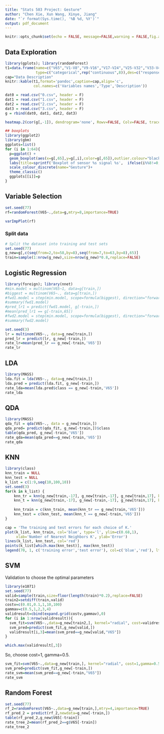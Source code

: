 ```yaml
---
title: "Stats 503 Project: Gesture"
author: "Chen Xie, Xun Wang, Xinye, Jiang"
date: "`r format(Sys.time(), '%B %d, %Y')`"
output: pdf_document
---
```


```r
knitr::opts_chunk$set(echo = FALSE, message=FALSE,warning = FALSE,fig.align='center')
```

## Data Exploration
```r
library(gplots); library(randomForest)
t1=data.frame(name=c("V65","V1-V8","V9-V16","V17-V24","V25-V32","V33-V40","V41-V48","V49-V56","V57-V64"),
              type=c("categorical",rep("continuous",8)),des=c("response",paste0("Sensor",1:8)))
cap="Data Description"
knitr::kable(t1,format='pandoc',caption=cap,align='c',
             col.names=c('Variables names','Type','Description'))
```


```r
dat0 = read.csv("0.csv", header = F)
dat1 = read.csv("1.csv", header = F)
dat2 = read.csv("2.csv", header = F)
dat3 = read.csv("3.csv", header = F)
g = rbind(dat0, dat1, dat2, dat3)
```

```r
heatmap.2(cor(g[,-1]), dendrogram='none', Rowv=FALSE, Colv=FALSE, trace='none')
```

```r
## boxplots
library(ggplot2)
library(gbm)
ggplots=list()
for (i in 1:64){
  p=ggplot() +
  geom_boxplot(aes(x=g[,65],y=g[,i],color=g[,65]),outlier.colour="black", outlier.shape=10,outlier.size=2, notch=FALSE)+
  labs(title=sprintf('Boxplot of sensor %s signal %s',  ifelse(i%%8!=0,i%/%8+1,i/8), ifelse(i%%8!=0,i%%8,8) ) , x='Gesture',y='Sensor')+
  scale_colour_discrete(name="Gesture")+
  theme_classic()
  ggplots[[i]]=p
}

```

## Variable Selection

```r
set.seed(77)
rf=randomForest(V65~.,data=g,mtry=8,importance=TRUE)
```

```r
varImpPlot(rf)
```


### Split data
```r
# Split the dataset into training and test sets
set.seed(77)
g_new=g[,c(seq(from=2,to=58,by=8),seq(from=7,to=63,by=8),65)]
train=sample(1:nrow(g_new),size=nrow(g_new)*0.8,replace=FALSE)
```

## Logistic Regression

```r
library(foreign); library(nnet)
#min.model = multinom(V65~1, data=g[train,])
#biggest = multinom(V65~., data=g[train,])
#fwd1.model = step(min.model, scope=formula(biggest), direction="forward")
#summary(fwd1.model)
#pred_lr1 = predict(fwd1.model, g[-train,])
#mean(pred_lr1 == g[-train,65])
#fwd2.model = step(min.model, scope=formula(biggest), direction="forward", k=log(length(train)))
#summary(fwd2.model)
```

```r
set.seed(3)
lr = multinom(V65~., data=g_new[train,])
pred_lr = predict(lr, g_new[-train,])
rate_lr=mean(pred_lr == g_new[-train,'V65'])
rate_lr
```

## LDA

```r
library(MASS)
lda.fit = lda(V65~., data=g_new[train,])
lda.pred = predict(lda.fit, g_new[-train,])
rate_lda=mean(lda.pred$class == g_new[-train,'V65'])
rate_lda
```

## QDA

```r
library(MASS)
qda_fit = qda(V65~., data = g_new[train,])
qda_pred= predict(qda_fit, g_new[-train,])$class
table(qda_pred, g_new[-train,'V65'])
rate_qda=mean(qda_pred==g_new[-train,'V65'])
rate_qda
```


## KNN

```r
library(class)
knn_train = NULL
knn_test = NULL
k_list = c(1:9,seq(10,100,10))
set.seed(3)
for(k in k_list) {
    knn_tr = knn(g_new[train,-17], g_new[train,-17], g_new[train,17], k = k)
    knn_t = knn(g_new[train,-17], g_new[-train,-17], g_new[train,17], k = k)
    
    knn_train = c(knn_train, mean(knn_tr == g_new[train,'V65']))
    knn_test = c(knn_test, mean(knn_t == g_new[-train,'V65']))
}
```

```r
cap = 'The training and test errors for each choice of K.'
plot(k_list, knn_train, col='blue', type='l', ylim=c(0.68,1),
     xlab='Number of Nearest Neighbors K', ylab='Error')
lines(k_list, knn_test, col='red')
points(k_list[which.max(knn_test)], max(knn_test))
legend(70, 1, c('training error','test error'), col=c('blue','red'), lty=c(1,1))
```

## SVM
Validation to choose the optimal parameters
```r
library(e1071)
set.seed(77)
valid=sample(train,size=floor(length(train)*0.2),replace=FALSE)
train2=setdiff(train,valid)
costv=c(0.01,0.1,1,10,100)
gammav=c(0.5,1,2,3,4)
validresult=cbind(expand.grid(costv,gammav),0)
for (i in 1:nrow(validresult)){
  svm_fit=svm(V65~.,data=g_new[train2,], kernel="radial", cost=validresult[i,1],gamma=validresult[i,2])
  svm_pred=predict(svm_fit,g_new[valid,])
  validresult[i,3]=mean(svm_pred==g_new[valid,"V65"])
}
```

```r
which.max(validresult[,3])
```

So, choose cost=1, gamma=0.5.

```r
svm_fit=svm(V65~.,data=g_new[train,], kernel="radial", cost=1,gamma=0.5)
svm_pred=predict(svm_fit,g_new[-train,])
rate_svm=mean(svm_pred==g_new[-train,"V65"])
rate_svm
```

## Random Forest

```r
set.seed(77)
rf_2=randomForest(V65~.,data=g_new[train,],mtry=4,importance=TRUE)
rf_pred_2 = predict(rf_2,newdata=g_new[-train,])
table(rf_pred_2,g_new$V65[-train])
rate_tree_2=mean(rf_pred_2==g$V65[-train])
rate_tree_2
```


